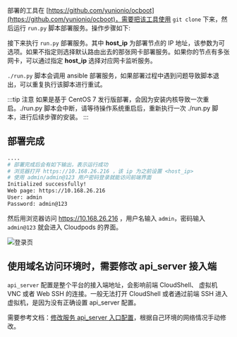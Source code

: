 
部署的工具在 [https://github.com/yunionio/ocboot](https://github.com/yunionio/ocboot)，需要把该工具使用 `git clone` 下来，然后运行 `run.py` 脚本部署服务。操作步骤如下:

<OcbootClone />

接下来执行 `run.py` 部署服务。其中 **host_ip** 为部署节点的 IP 地址，该参数为可选项。如果不指定则选择默认路由出去的那张网卡部署服务。如果你的节点有多张网卡，可以通过指定 **host_ip** 选择对应网卡监听服务。


<OcbootRun productVersion={props.productVersion} />

`./run.py` 脚本会调用 ansible 部署服务，如果部署过程中遇到问题导致脚本退出，可以重复执行该脚本进行重试。

:::tip 注意
如果是基于 CentOS 7 发行版部署，会因为安装内核导致一次重启。./run.py 脚本会中断，请等待操作系统重启后，重新执行一次 ./run.py 脚本，进行后续步骤的安装。
:::

## 部署完成

```bash
....
# 部署完成后会有如下输出，表示运行成功
# 浏览器打开 https://10.168.26.216 ，该 ip 为之前设置 <host_ip>
# 使用 admin/admin@123 用户密码登录就能访问前端界面
Initialized successfully!
Web page: https://10.168.26.216
User: admin
Password: admin@123
```

然后用浏览器访问 https://10.168.26.216 ，用户名输入 `admin`，密码输入 `admin@123` 就会进入 Cloudpods 的界面。

![登录页](../images/index.png)

## 使用域名访问环境时，需要修改 api_server 接入端

`api_server` 配置是整个平台的接入端地址，会影响前端 CloudShell、 虚拟机 VNC 或者 Web SSH 的连接。一般无法打开 CloudShell 或者通过前端 SSH 进入虚拟机，是因为没有正确设置 api_server 配置。

需要参考文档：[修改服务 api_server 入口配置](../../operations/fe/config-ssl-certs#change-api-server-via-climc)，根据自己环境的网络情况手动修改。
